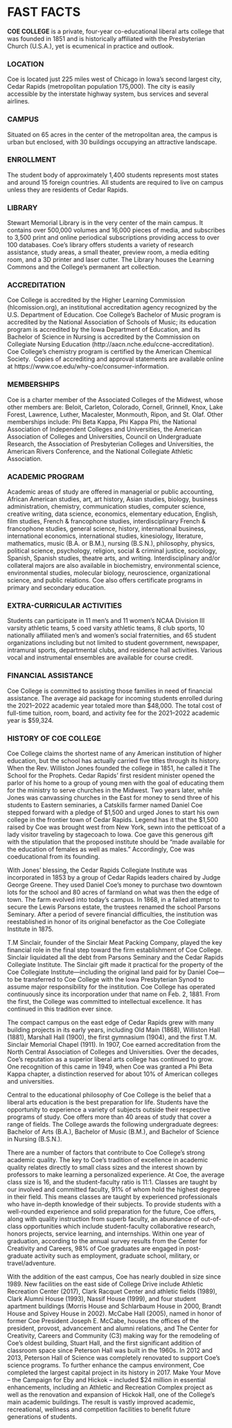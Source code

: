 # FAST FACTS {#sec-fast-facts}

**COE COLLEGE** is a private, four-year co-educational liberal arts college that was founded in 1851 and is historically affiliated with the Presbyterian Church (U.S.A.), yet is ecumenical in practice and outlook. 

### LOCATION

Coe is located just 225 miles west of Chicago in Iowa’s second largest city, Cedar Rapids (metropolitan population 175,000). The city is easily accessible by the interstate highway system, bus services and several airlines.  

### CAMPUS

Situated on 65 acres in the center of the metropolitan area, the campus is urban but enclosed, with 30 buildings occupying an attractive landscape.  

### ENROLLMENT

The student body of approximately 1,400 students represents most states and around 15 foreign countries. All students are required to live on campus unless they are residents of Cedar Rapids. 

### LIBRARY

Stewart Memorial Library is in the very center of the main campus. It contains over 500,000 volumes and 16,000 pieces of media, and subscribes to 3,500 print and online periodical subscriptions providing access to over 100 databases. Coe’s library offers students a variety of research assistance, study areas, a small theater, preview room, a media editing room, and a 3D printer and laser cutter. The Library houses the Learning Commons and the College's permanent art collection.

### ACCREDITATION

Coe College is accredited by the Higher Learning Commission (hlcomission.org), an institutional accreditation agency recognized by the U.S. Department of Education.  Coe College’s Bachelor of Music program is accredited by the National Association of Schools of Music; its education program is accredited by the Iowa Department of Education, and its Bachelor of Science in Nursing is accredited by the Commission on Collegiate Nursing Education (http://aacn.nche.edu/ccne-accreditation).  Coe College’s chemistry program is certified by the American Chemical Society.  Copies of accrediting and approval statements are available online at https://www.coe.edu/why-coe/consumer-information.

### MEMBERSHIPS

Coe is a charter member of the Associated Colleges of the Midwest, whose other members are: Beloit, Carleton, Colorado, Cornell, Grinnell, Knox, Lake Forest, Lawrence, Luther, Macalester, Monmouth, Ripon, and St. Olaf. Other memberships include: Phi Beta Kappa, Phi Kappa Phi, the National Association of Independent Colleges and Universities, the American Association of Colleges and Universities, Council on Undergraduate Research, the Association of Presbyterian Colleges and Universities, the American Rivers Conference, and the National Collegiate Athletic Association. 

### ACADEMIC PROGRAM

Academic areas of study are offered in managerial or public accounting, African American studies, art, art history, Asian studies, biology, business administration, chemistry, communication studies, computer science, creative writing, data science, economics, elementary education, English, film studies, French & francophone studies, interdisciplinary French & francophone studies, general science, history, international business, international economics, international studies, kinesiology, literature, mathematics, music (B.A. or B.M.), nursing (B.S.N.), philosophy, physics, political science, psychology, religion, social & criminal justice, sociology, Spanish, Spanish studies, theatre arts, and writing. Interdisciplinary and/or collateral majors are also available in biochemistry, environmental science, environmental studies, molecular biology, neuroscience, organizational science, and public relations. Coe also offers certificate programs in primary and secondary education. 

### EXTRA-CURRICULAR ACTIVITIES

Students can participate in 11 men’s and 11 women’s NCAA Division III varsity athletic teams, 5 coed varsity athletic teams, 8 club sports, 10 nationally affiliated men’s and women’s social fraternities, and 65 student organizations including but not limited to student government, newspaper, intramural sports, departmental clubs, and residence hall activities. Various vocal and instrumental ensembles are available for course credit. 

### FINANCIAL ASSISTANCE

Coe College is committed to assisting those families in need of financial assistance. The average aid package for incoming students enrolled during the 2021–2022 academic year totaled more than $48,000. The total cost of full-time tuition, room, board, and activity fee for the 2021–2022 academic year is $59,324.



### HISTORY OF COE COLLEGE {#sec-history-of-coe-college} 

Coe College claims the shortest name of any American institution of higher education, but the school has actually carried five titles through its history. When the Rev. Williston Jones founded the college in 1851, he called it The School for the Prophets. Cedar Rapids’ first resident minister opened the parlor of his home to a group of young men with the goal of educating them for the ministry to serve churches in the Midwest. Two years later, while Jones was canvassing churches in the East for money to send three of his students to Eastern seminaries, a Catskills farmer named Daniel Coe stepped forward with a pledge of $1,500 and urged Jones to start his own college in the frontier town of Cedar Rapids. Legend has it that the $1,500 raised by Coe was brought west from New York, sewn into the petticoat of a lady visitor traveling by stagecoach to Iowa. Coe gave this generous gift with the stipulation that the proposed institute should be “made available for the education of females as well as males.”  Accordingly, Coe was coeducational from its founding.

With Jones’ blessing, the Cedar Rapids Collegiate Institute was incorporated in 1853 by a group of Cedar Rapids leaders chaired by Judge George Greene. They used Daniel Coe’s money to purchase two downtown lots for the school and 80 acres of farmland on what was then the edge of town. The farm evolved into today’s campus. In 1868, in a failed attempt to secure the Lewis Parsons estate, the trustees renamed the school Parsons Seminary. After a period of severe financial difficulties, the institution was reestablished in honor of its original benefactor as the Coe Collegiate Institute in 1875.

T.M Sinclair, founder of the Sinclair Meat Packing Company, played the key financial role in the final step toward the firm establishment of Coe College. Sinclair liquidated all the debt from Parsons Seminary and the Cedar Rapids Collegiate Institute. The Sinclair gift made it practical for the property of the Coe Collegiate Institute—including the original land paid for by Daniel Coe—to be transferred to Coe College with the Iowa Presbyterian Synod to assume major responsibility for the institution. Coe College has operated continuously since its incorporation under that name on Feb. 2, 1881. From the first, the College was committed to intellectual excellence. It has continued in this tradition ever since.

The compact campus on the east edge of Cedar Rapids grew with many building projects in its early years, including Old Main (1868), Williston Hall (1881), Marshall Hall (1900), the first gymnasium (1904), and the first T.M. Sinclair Memorial Chapel (1911). In 1907, Coe earned accreditation from the North Central Association of Colleges and Universities. Over the decades, Coe’s reputation as a superior liberal arts college has continued to grow. One recognition of this came in 1949, when Coe was granted a Phi Beta Kappa chapter, a distinction reserved for about 10% of American colleges and universities.

Central to the educational philosophy of Coe College is the belief that a liberal arts education is the best preparation for life. Students have the opportunity to experience a variety of subjects outside their respective programs of study. Coe offers more than 40 areas of study that cover a range of fields. The College awards the following undergraduate degrees: Bachelor of Arts (B.A.), Bachelor of Music (B.M.), and Bachelor of Science in Nursing (B.S.N.). 

There are a number of factors that contribute to Coe College’s strong academic quality. The key to Coe’s tradition of excellence in academic quality relates directly to small class sizes and the interest shown by professors to make learning a personalized experience. At Coe, the average class size is 16, and the student-faculty ratio is 11:1. Classes are taught by our involved and committed faculty, 91% of whom hold the highest degree in their field. This means classes are taught by experienced professionals who have in-depth knowledge of their subjects. To provide students with a well-rounded experience and solid preparation for the future, Coe offers, along with quality instruction from superb faculty, an abundance of out-of-class opportunities which include student-faculty collaborative research, honors projects, service learning, and internships. Within one year of graduation, according to the annual survey results from the Center for Creativity and Careers, 98% of Coe graduates are engaged in post-graduate activity such as employment, graduate school, military, or travel/adventure.

With the addition of the east campus, Coe has nearly doubled in size since 1989. New facilities on the east side of College Drive include Athletic Recreation Center (2017), Clark Racquet Center and athletic fields (1989), Clark Alumni House (1993), Nassif House (1999), and four student apartment buildings (Morris House and Schlarbaum House in 2000, Brandt House and Spivey House in 2002). McCabe Hall (2005), named in honor of former Coe President Joseph E. McCabe, houses the offices of the president, provost, advancement and alumni relations, and The Center for Creativity, Careers and Community (C3) making way for the remodeling of Coe’s oldest building, Stuart Hall, and the first significant addition of classroom space since Peterson Hall was built in the 1960s.  In 2012 and 2013, Peterson Hall of Science was completely renovated to support Coe’s science programs.
To further enhance the campus environment, Coe completed the largest capital project in its history in 2017. Make Your Move – the Campaign for Eby and Hickok – included $24 million in essential enhancements, including an Athletic and Recreation Complex project as well as the renovation and expansion of Hickok Hall, one of the College’s main academic buildings. The result is vastly improved academic, recreational, wellness and competition facilities to benefit future generations of students.
